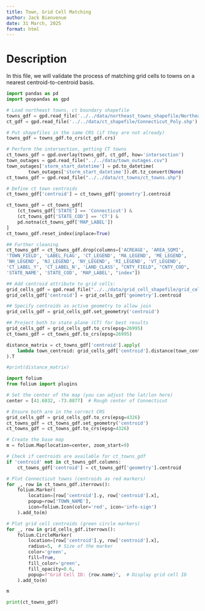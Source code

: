 ```yaml
---
title: Town, Grid Cell Matching
author: Jack Bienvenue
date: 31 March, 2025
format: html
---
```


# Description

In this file, we will validate the process of matching grid cells to towns on a nearest centroid-to-centroid basis.

``` python
import pandas as pd
import geopandas as gpd

# Load northeast towns, ct boundary shapefile
towns_gdf = gpd.read_file('../../data/northeast_towns_shapefile/Northeast_Town_Polygon.shp')
ct_gdf = gpd.read_file('../../data/ct_shapefile/Connecticut_Poly.shp')

# Put shapefiles in the same CRS (if they are not already)
towns_gdf = towns_gdf.to_crs(ct_gdf.crs)

# Perform the intersection, getting CT towns
ct_towns_gdf = gpd.overlay(towns_gdf, ct_gdf, how='intersection')
town_outages = gpd.read_file("../../data/town_outages.csv")
town_outages['storm_start_datetime'] = pd.to_datetime(
        town_outages['storm_start_datetime']).dt.tz_convert(None)
ct_towns_gdf = gpd.read_file("../../data/ct_towns/ct_towns.shp")

# Define ct town centroids
ct_towns_gdf['centroid'] = ct_towns_gdf['geometry'].centroid

ct_towns_gdf = ct_towns_gdf[
    (ct_towns_gdf['STATE'] == 'Connecticut') & 
    (ct_towns_gdf['STATE_COD'] == 'CT') & 
    pd.notna(ct_towns_gdf['MAP_LABEL'])
]
ct_towns_gdf.reset_index(inplace=True)

## Further cleaning
ct_towns_gdf = ct_towns_gdf.drop(columns=['ACREAGE', 'AREA_SQMI', 
'TOWN_FIELD', 'LABEL_FLAG', 'CT_LEGEND', 'MA_LEGEND', 'ME_LEGEND', 
'NH_LEGEND', 'NJ_LEGEND', 'NY_LEGEND', 'RI_LEGEND', 'VT_LEGEND', 
'CT_LABEL_Y', 'CT_LABEL_N', 'LAND_CLASS', "CNTY_FIELD", "CNTY_COD", 
'STATE_NAME', 'STATE_COD', 'MAP_LABEL', "index"])

## Add centroid attribute to grid cells:
grid_cells_gdf = gpd.read_file("../../data/grid_cell_shapefile/grid_cells.shp")
grid_cells_gdf['centroid'] = grid_cells_gdf['geometry'].centroid

## Specify centroids as active geometry to allow join
grid_cells_gdf = grid_cells_gdf.set_geometry('centroid')

## Project both to state plane (CT) for best results
grid_cells_gdf = grid_cells_gdf.to_crs(epsg=26995)
ct_towns_gdf = ct_towns_gdf.to_crs(epsg=26995)

distance_matrix = ct_towns_gdf['centroid'].apply(
    lambda town_centroid: grid_cells_gdf['centroid'].distance(town_centroid)
).T

#print(distance_matrix)
```

``` python
import folium
from folium import plugins

# Set the center of the map (you can adjust the lat/lon here)
center = [41.6032, -73.0877]  # Rough center of Connecticut

# Ensure both are in the correct CRS
grid_cells_gdf = grid_cells_gdf.to_crs(epsg=4326)
ct_towns_gdf = ct_towns_gdf.set_geometry('centroid')
ct_towns_gdf = ct_towns_gdf.to_crs(epsg=4326)

# Create the base map
m = folium.Map(location=center, zoom_start=9)

# Check if centroids are available for ct_towns_gdf
if 'centroid' not in ct_towns_gdf.columns:
    ct_towns_gdf['centroid'] = ct_towns_gdf['geometry'].centroid

# Plot Connecticut towns (centroids as red markers)
for _, row in ct_towns_gdf.iterrows():
    folium.Marker(
        location=[row['centroid'].y, row['centroid'].x],
        popup=row['TOWN_NAME'], 
        icon=folium.Icon(color='red', icon='info-sign')
    ).add_to(m)

# Plot grid cell centroids (green circle markers)
for _, row in grid_cells_gdf.iterrows():
    folium.CircleMarker(
        location=[row['centroid'].y, row['centroid'].x],
        radius=5,  # Size of the marker
        color='green',
        fill=True,
        fill_color='green',
        fill_opacity=0.6,
        popup=f"Grid Cell ID: {row.name}",  # Display grid cell ID
    ).add_to(m)

m

```

``` python
print(ct_towns_gdf)
```